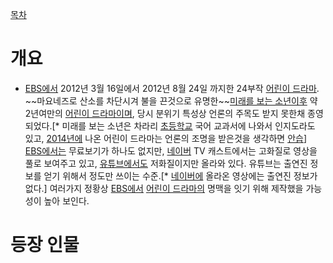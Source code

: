 [[목차]]

= 개요 = 

* [[EBS]]에서 2012년 3월 16일에서 2012년 8월 24일 까지한 24부작 [[어린이 드라마]]. ~~마요네즈로 산소를 차단시겨 불을 끈것으로 유명한~~[[미래를 보는 소년]]이후 약 2년여만의 [[어린이 드라마]]이며, 당시 분위기 특성상 언론의 주목도 받지 못한채 종영되었다.[* 미래를 보는 소년은 차라리 [[초등학교]] 국어 교과서에 나와서 인지도라도 있고, [[2014년]]에 나온 어린이 드라마는 언론의 조명을 받은것을 생각하면 [[안습]]] [[EBS]]에서는 무료보기가 하나도 없지만, [[네이버]] TV 캐스트에서는 고화질로 영상을 풀로 보여주고 있고, [[유튜브]]에서도 저화질이지만 올라와 있다. 유튜브는 출연진 정보를 얻기 위해서 정도만 쓰이는 수준.[* [[네이버]]에 올라온 영상에는 출연진 정보가 없다.] 여러가지 정황상 [[EBS]]에서 [[어린이 드라마]]의 명맥을 잇기 위해 제작했을 가능성이 높아 보인다. 

= 등장 인물 =
